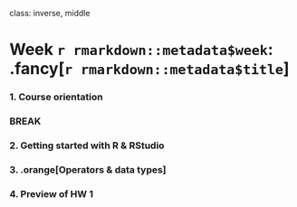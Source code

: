 
class: inverse, middle

# Week `r rmarkdown::metadata$week`: .fancy[`r rmarkdown::metadata$title`]

### 1. Course orientation

### BREAK

### 2. Getting started with R & RStudio
### 3. .orange[Operators & data types]
### 4. Preview of HW 1
